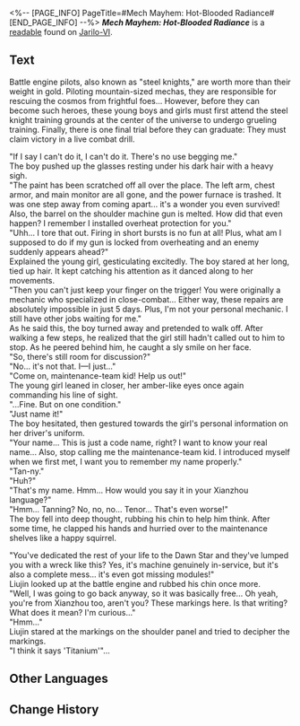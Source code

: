 <%-- [PAGE_INFO]
PageTitle=#Mech Mayhem: Hot-Blooded Radiance#
[END_PAGE_INFO] --%>
{{Readable Infobox
|id           = 260
|partIds      = 190509
|title        = ''Mech Mayhem: Hot-Blooded Radiance''
|image        = Item Jarilo-VI Readable 2.png
|world        = Jarilo-VI
|parts        = 1
|author       = <!--to be added-->
|description  = A fantasy novel that suddenly erupted in popularity across Belobog, describing a future civilization that uses giant machines to wage war against monsters. It reflects the wave of adoration for giant structures that arose from the Engine of Creation.
|part1        = ''Mech Mayhem: Hot-Blooded Radiance''
|source1      = {{cx|Source missing}}
|characters   = 
|factions     = 
}}
'''''Mech Mayhem: Hot-Blooded Radiance''''' is a [[readable]] found on [[Jarilo-VI]].
<!--
==Location==
{{Map Embed|<map name>|<marker id>}}
-->
==Text==
''{{Size|-2|*A fantasy novel that suddenly erupted in popularity across Belobog, describing a future civilization that uses giant machines to wage war against monsters. This is an excerpt from the final chapter of the first book*}}''

Battle engine pilots, also known as "steel knights," are worth more than their weight in gold. Piloting mountain-sized mechas, they are responsible for rescuing the cosmos from frightful foes... However, before they can become such heroes, these young boys and girls must first attend the steel knight training grounds at the center of the universe to undergo grueling training. Finally, there is one final trial before they can graduate: They must claim victory in a live combat drill.


"If I say I can't do it, I can't do it. There's no use begging me."<br />
The boy pushed up the glasses resting under his dark hair with a heavy sigh.<br />
"The paint has been scratched off all over the place. The left arm, chest armor, and main monitor are all gone, and the power furnace is trashed. It was one step away from coming apart... it's a wonder you even survived! Also, the barrel on the shoulder machine gun is melted. How did that even happen? I remember I installed overheat protection for you."<br />
"Uhh... I tore that out. Firing in short bursts is no fun at all! Plus, what am I supposed to do if my gun is locked from overheating and an enemy suddenly appears ahead?"<br />
Explained the young girl, gesticulating excitedly. The boy stared at her long, tied up hair. It kept catching his attention as it danced along to her movements.<br />
"Then you can't just keep your finger on the trigger! You were originally a mechanic who specialized in close-combat... Either way, these repairs are absolutely impossible in just 5 days. Plus, I'm not your personal mechanic. I still have other jobs waiting for me."<br />
As he said this, the boy turned away and pretended to walk off. After walking a few steps, he realized that the girl still hadn't called out to him to stop. As he peered behind him, he caught a sly smile on her face.<br />
"So, there's still room for discussion?"<br />
"No... it's not that. I&mdash;I just..."<br />
"Come on, maintenance-team kid! Help us out!"<br />
The young girl leaned in closer, her amber-like eyes once again commanding his line of sight.<br />
"...Fine. But on one condition."<br />
"Just name it!"<br />
The boy hesitated, then gestured towards the girl's personal information on her driver's uniform.<br />
"Your name... This is just a code name, right? I want to know your real name... Also, stop calling me the maintenance-team kid. I introduced myself when we first met, I want you to remember my name properly."<br />
"Tan-ny."<br />
"Huh?"<br />
"That's my name. Hmm... How would you say it in your Xianzhou language?"<br />
"Hmm... Tanning? No, no, no... Tenor... That's even worse!"<br />
The boy fell into deep thought, rubbing his chin to help him think. After some time, he clapped his hands and hurried over to the maintenance shelves like a happy squirrel.


"You've dedicated the rest of your life to the Dawn Star and they've lumped you with a wreck like this? Yes, it's machine genuinely in-service, but it's also a complete mess... it's even got missing modules!"<br />
Liujin looked up at the battle engine and rubbed his chin once more.<br />
"Well, I was going to go back anyway, so it was basically free... Oh yeah, you're from Xianzhou too, aren't you? These markings here. Is that writing? What does it mean? I'm curious..."<br />
"Hmm..."<br />
Liujin stared at the markings on the shoulder panel and tried to decipher the markings.<br />
"I think it says 'Titanium'"...

<!--
==Trivia==
* 
-->
==Other Languages==
{{Other Languages
|en   = ''Mech Mayhem: Hot-Blooded Radiance''
|zhs  = 《机甲乱斗：热血闪耀》
|zht  = 《機甲亂鬥：熱血閃耀》
|ja   = 『機甲大乱闘：熱血の輝き』
|ko   = ≪기갑 난투: 열혈의 빛≫
|es   = «Caos mecánico: Brillo de sangre caliente»
|fr   = ''Les Mécanautes : Lueur au sang chaud''
|ru   = Механический беспредел: Горячее сияние
|th   = "สงครามหุ่นยนต์หุ้มเกราะ: เลือดร้อนที่เปล่งประกาย"
|vi   = Robot Chiến Đấu: Nhiệt Huyết Bừng Bừng
|de   = „Mech-Chaos: Strahlende Weißglut“
|id   = "Pertempuran Mecha: Semangat Bergelora"
|pt   = "Caos mecânico: Radiância Ardente"
}}

==Change History==
{{Change History|1.4}}